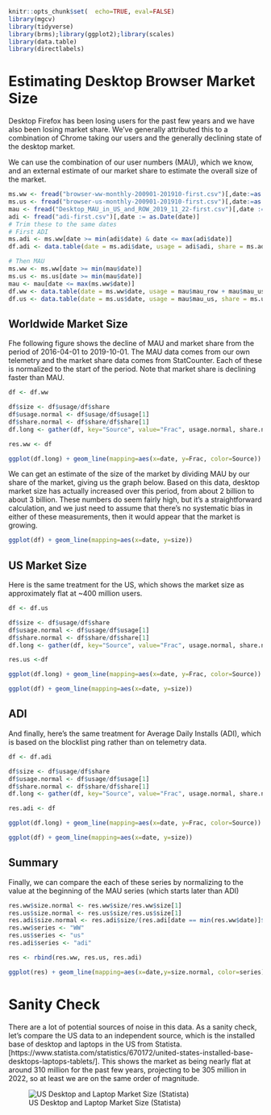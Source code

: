 ```r
knitr::opts_chunk$set(  echo=TRUE, eval=FALSE)
library(mgcv)
library(tidyverse)
library(brms);library(ggplot2);library(scales)
library(data.table)
library(directlabels)
```

# Estimating Desktop Browser Market Size

Desktop Firefox has been losing users for the past few years and we
have also been losing market share. We've generally attributed this to
a combination of Chrome taking our users and the generally declining
state of the desktop market.

We can use the combination of our user numbers (MAU), which we know,
and an external estimate of our market share to estimate the overall
size of the market.

```r
ms.ww <- fread("browser-ww-monthly-200901-201910-first.csv")[,date:=as.Date(Date)]
ms.us <- fread("browser-us-monthly-200901-201910-first.csv")[,date:=as.Date(Date)]
mau <- fread("Desktop_MAU_in_US_and_ROW_2019_11_22-first.csv")[,date := as.Date(date)]
adi <- fread("adi-first.csv")[,date := as.Date(date)]
# Trim these to the same dates
# First ADI
ms.adi <- ms.ww[date >= min(adi$date) & date <= max(adi$date)]
df.adi <- data.table(date = ms.adi$date, usage = adi$adi, share = ms.adi$Firefox)

# Then MAU
ms.ww <- ms.ww[date >= min(mau$date)]
ms.us <- ms.us[date >= min(mau$date)]
mau <- mau[date <= max(ms.ww$date)]
df.ww <- data.table(date = ms.ww$date, usage = mau$mau_row + mau$mau_us, share = ms.ww$Firefox)
df.us <- data.table(date = ms.us$date, usage = mau$mau_us, share = ms.us$Firefox)

```


## Worldwide Market Size

Fhe following figure shows the decline of MAU and market share from
the period of 2016-04-01 to 2019-10-01. The MAU data comes from our
own telemetry and the market share data comes from StatCounter.
Each of these is normalized to the start of the period. 
Note that market share is declining faster than MAU.

```r
df <- df.ww

df$size <- df$usage/df$share
df$usage.normal <- df$usage/df$usage[1]
df$share.normal <- df$share/df$share[1]
df.long <- gather(df, key="Source", value="Frac", usage.normal, share.normal)

res.ww <- df
 ```

```r
ggplot(df.long) + geom_line(mapping=aes(x=date, y=Frac, color=Source))
```

We can get an estimate of the size of the market by dividing MAU
by our share of the market, giving us the graph below. Based on
this data, desktop market size has actually increased over
this period, from about 2 billion to about 3 billion. These numbers
do seem fairly high, but it's a straightforward calculation,
and we just need to assume that there's no systematic bias
in either of these measurements, then it would appear that
the market is growing.


```r
ggplot(df) + geom_line(mapping=aes(x=date, y=size))
```

## US Market Size


Here is the same treatment for the US, which shows the market size
as approximately flat at ~400 million users.

```r
df <- df.us

df$size <- df$usage/df$share
df$usage.normal <- df$usage/df$usage[1]
df$share.normal <- df$share/df$share[1]
df.long <- gather(df, key="Source", value="Frac", usage.normal, share.normal)

res.us <-df
 ```


```r
ggplot(df.long) + geom_line(mapping=aes(x=date, y=Frac, color=Source))
```

```r
ggplot(df) + geom_line(mapping=aes(x=date, y=size))
```



## ADI

And finally, here's the same treatment for Average Daily Installs (ADI), which is based on the
blocklist ping rather than on telemetry data.


```r
df <- df.adi

df$size <- df$usage/df$share
df$usage.normal <- df$usage/df$usage[1]
df$share.normal <- df$share/df$share[1]
df.long <- gather(df, key="Source", value="Frac", usage.normal, share.normal)

res.adi <- df
 ```


```r
ggplot(df.long) + geom_line(mapping=aes(x=date, y=Frac, color=Source))
```

```r
ggplot(df) + geom_line(mapping=aes(x=date, y=size))
```

## Summary

Finally, we can compare the each of these series by normalizing to the
value at the beginning of the MAU series (which starts later than ADI)

```r
res.ww$size.normal <- res.ww$size/res.ww$size[1]
res.us$size.normal <- res.us$size/res.us$size[1]
res.adi$size.normal <- res.adi$size/(res.adi[date == min(res.ww$date)]$size[1])
res.ww$series <- "WW"
res.us$series <- "us"
res.adi$series <- "adi"

res <- rbind(res.ww, res.us, res.adi)
```

```r
ggplot(res) + geom_line(mapping=aes(x=date,y=size.normal, color=series))
```



# Sanity Check

There are a lot of potential sources of noise in this data. As a sanity
check, let's compare the US data to an independent source, which is the
installed base of desktop and laptops in the US from Statista. [https://www.statista.com/statistics/670172/united-states-installed-base-desktops-laptops-tablets/]. This shows the market as being nearly flat
at around 310 million for the past few years, projecting to be 305
million in 2022, so at least we are on the same order of
magnitude.

![US Desktop and Laptop Market Size (Statista)](statista-market-size.png)